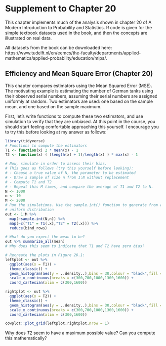 # Supplement to Chapter 20

This chapter implements much of the analysis shown in chapter 20 of 
A Modern Introduction to Probability and Statistics. R code is given for the
simple textbook datasets used in the book, and then the concepts are
illustrated on real data.

All datasets from the book can be downloaded here: https://www.tudelft.nl/en/eemcs/the-faculty/departments/applied-mathematics/applied-probability/education/mips/.

## Efficiency and Mean Square Error (Chapter 20)

This chapter compares estimators using the Mean Squared Error (MSE). The 
motivating example is estimating the number of German tanks using their
observed serial numbers, assuming their serial numbers are assigned uniformly
at random. Two estimators are used: one based on the sample mean, and one based
on the sample maximum.

First, let's write functions to compute these two estimators, and use simulation
to verify that they are unbiased. At this point in the course, you should start
feeling comfortable approaching this yourself. I encourage you to try this before
looking at my answer as follows:

```r
library(tidyverse)
# Functions to compute the estimators
T1 <- function(x) 2 * mean(x) - 1
T2 <- function(x) ( (length(x) + 1)/length(x) ) * max(x) - 1

# Now, simulate in order to assess their bias.
# This goes as follows (try this yourself before looking):
# - Choose a true value of N, the parameter to be estimated
# - Draw a sample of size n from 1:N without replacement
# - Compute T1 and T2
# - Repeat this M times, and compare the average of T1 and T2 to N.
N <- 1000
n <- 10
M <- 2000
# Run the simulations. Use the sample.int() function to generate from a DISCRETE
# uniform distribution
out <- 1:M %>%
  map(~sample.int(N,n)) %>%
  map(~c("T1" = T1(.x),"T2" = T2(.x))) %>%
  reduce(bind_rows)

# What do you expect the mean to be?
out %>% summarize_all(mean)
# Why does this seem to indicate that T1 and T2 have zero bias?

# Recreate the plots in Figure 20.1:
leftplot <- out %>%
  ggplot(aes(x = T1)) +
  theme_classic() + 
  geom_histogram(aes(y = ..density..),bins = 30,colour = "black",fill = "transparent") +
  scale_x_continuous(breaks = c(300,700,1000,1300,1600)) +
  coord_cartesian(xlim = c(300,1600))

rightplot <- out %>%
  ggplot(aes(x = T2)) +
  theme_classic() + 
  geom_histogram(aes(y = ..density..),bins = 30,colour = "black",fill = "transparent") +
  scale_x_continuous(breaks = c(300,700,1000,1300,1600)) +
  coord_cartesian(xlim = c(300,1600))

cowplot::plot_grid(leftplot,rightplot,nrow = 1)
```

Why does $T2$ seem to have a maximum possible value? Can you compute this mathematically?



